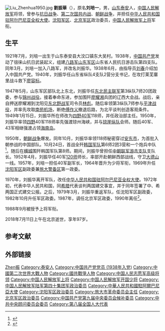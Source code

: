 {{Otheruses|other=名为刘振华的其他人物|刘振华}}
[[File:Liu_Zhenhua1950.jpg|thumb]]
'''劉振華'''（{{bd|1921年|7月|2018年|7月11日|catIdx=Liu劉}}），原名'''刘培一'''，男，[[山东|山东]][[泰安|泰安]]人，[[中国人民解放军|中国人民解放军]]将领，曾参与[[抗日战争|抗日战争]]、[[第二次国共内战|第二次国共内战]]、[[朝鲜战争|朝鲜战争]]，并担任[[中国驻阿尔巴尼亚大使列表|中华人民共和国驻阿尔巴尼亚全权大使]]。[[中国人民解放军沈阳军区|沈阳军区]]、[[中国人民解放军北京军区|北京军区]]政治委员，[[中国人民解放军上将|中国人民解放军上将]]军衔。

== 生平 ==
1921年7月，刘培一出生于山东泰安县大汶口镇东大吴村。1938年，[[中国共产党|中国共产党]]发动了徂徕山抗日武装起义，组建[[八路军|八路军]][[山东军区|山东军区]]山东省人民抗日游击队第四支队。同年3月，刘培一加入八路军，并改名刘振华。1938年6月，由指导员[[刘春_(1918年)|刘春]]介绍加入中国共产党。1940年，刘振华任山东省纵队4支队2营分支书记，在攻打莱芜寨里战斗救下[[廖容标|廖容标]]。

1947年5月，山东军区部队北上东北，刘振华任[[东北民主联军|东北民主联军]]第3纵队7师20团政委，参与[[锦州战役|锦州战役]]。接着奉命东进，参加围歼[[廖耀湘|廖耀湘]]兵团的辽西大会战。战后，亲自押送廖耀湘到沈阳见[[东北野战军|东北野战军]]司令员[[林彪|林彪]]。随后率领第3纵队7师参与[[平津战役|平津战役]]，并率先攻取[[南苑机场|南苑机场]]，断绝[[傅作义|傅作义]]撤退后路，为北平谈判创造客观条件。1949年1月15日，刘振华所在师改为[[四野|四野]][[中国人民解放军第40集团军|40军]]118师，并任政治部主任。1950年，刘振华率领[[四野|四野]]40军118师率先强渡琼州海峡，并与[[琼崖纵队|琼崖纵队]]会师。随后40军、43军相继强渡占领[[海南岛|海南岛]]。

1950年，[[朝鲜战争|朝鲜战争]]爆发。同年10月，刘振华率领118师秘密穿过[[丹东市|安东市]]，为首批入朝参战的中国部队。10月24日，首战全歼[[韩国军队|韩国军队]]第6师2团3营和一个炮兵中队<ref>{{cite web|title=抗美援朝第一仗——访刘振华将军|url=http://202.84.17.73/world/htm/20001017/171755.htm|author=陈辉|date=2000-10-17|publisher=新华网|archiveurl=https://web.archive.org/web/20030511141232/http://202.84.17.73/world/htm/20001017/171755.htm|archivedate=2003-05-11|dead-url=yes|accessdate=2010-08-01}}</ref>。随后在[[横城|横城]]围歼韩国军队第8师。期间，刘振华曾担任[[中朝联军游击支队|中朝联军游击支队]]支队长。1952年4月，刘振华任40军[[中国人民武装警察部队第一机动总队|120师]]师长，率部开赴朝鲜西部战线，守卫[[大德山|大德山]]一线。1957年，刘培一担任40军副军长，1964年晋升为少将军衔，1969年升任[[中国人民解放军沈阳军区|沈阳军区]]副政委兼[[旅大警备区|旅大警备区]]第一政委。 

1970年，刘振华离开军队，改任[[中国驻阿尔巴尼亚大使列表|中华人民共和国驻阿尔巴尼亚全权大使]]。1972年初，代表中华人民共和国，同[[希腊|希腊]]代表谈判两国建交事宜，并于同年签署了中、希两国正式建交公报。之后，1979年3月，刘振华重返军队，任沈阳军区副政委，1982年10月升任军区政委。1987年，调任北京军区政委，1990年离任<ref>{{cite web|title=战士外交家将军----访北京军区原政委刘振华上将|url=http://www.oldfriendm.com/topic.cfm?id=2258|author=黄进琪、高仰岭|archiveurl=https://web.archive.org/web/20071017192051/http://oldfriendm.com/topic.cfm?id=2258|archivedate=2007-10-17|deadurl=yes|accessdate=2010-08-01}}</ref>。

1988年9月被授予上将军衔。

2018年7月11日上午在北京逝世，享年97岁。

== 参考文献 ==
{{reflist}}

== 外部链接 ==
{{start box}}
{{s-mil|pla}}
{{s-before|[[杨白冰|杨白冰]]}}
{{s-title|[[中国人民解放军北京军区|中国人民解放军北京军区]]政治委员|1987年11月－1990年4月}}
{{s-after|[[张工_(1935年)|张工]]}}
{{s-before|[[廖汉生|廖汉生]]}}
{{s-title|[[中国人民解放军沈阳军区|中国人民解放军沈阳军区]]政治委员|1982年10月－1987年11月}}
{{s-after|[[宋克达|宋克达]]}}
{{s-dip}}
{{s-before|[[耿飚|耿飚]]}}
{{s-title|[[中国驻阿尔巴尼亚大使列表|中華人民共和國駐阿爾巴尼亞大使]]|1971年2月－1976年5月}}
{{s-after|[[刘新权|刘新权]]}}
{{end box}}

{{中国人民解放军上将/1988}}
{{大连市市长}}

{{Authority control}}
{{DEFAULTSORT:Liu}}
[[Category:刘姓|Zhen振]]
[[Category:泰安人|Category:泰安人]]
[[Category:中国共产党党员_(1938年入党)|Category:中国共产党党员 (1938年入党)]]
[[Category:中國第二次世界大戰人物|Category:中國第二次世界大戰人物]]
[[Category:國共戰爭人物|Category:國共戰爭人物]]
[[Category:中国人民志愿军高级将领|Category:中国人民志愿军高级将领]]
[[Category:中国人民解放军上将|Category:中国人民解放军上将]]
[[Category:中国人民解放军开国少将|Category:中国人民解放军开国少将]]
[[Category:中国人民解放军陆军第四十集团军政治委员|Category:中国人民解放军陆军第四十集团军政治委员]]
[[Category:中華人民共和國駐阿爾巴尼亞大使|Category:中華人民共和國駐阿爾巴尼亞大使]]
[[Category:沈阳军区政治委员|Category:沈阳军区政治委员]]
[[Category:旅大市革命委员会主任|Category:旅大市革命委员会主任]]
[[Category:北京军区政治委员|Category:北京军区政治委员]]
[[Category:中国共产党第九届中央委员会候补委员|Category:中国共产党第九届中央委员会候补委员]]
[[Category:中共中央顾问委员会委员|Category:中共中央顾问委员会委员]]
[[Category:第八届全国人大代表|Category:第八届全国人大代表]]